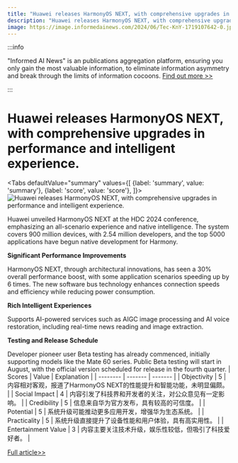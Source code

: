 ```yaml
---
title: "Huawei releases HarmonyOS NEXT, with comprehensive upgrades in performance and intelligent experience."
description: "Huawei releases HarmonyOS NEXT, with comprehensive upgrades in performance and intelligent experience."
image: https://image.informedainews.com/2024/06/Tec-KnY-1719107642-0.jpg
---
```



:::info

"Informed AI News" is an publications aggregation platform, ensuring you only gain the most valuable information, to eliminate information asymmetry and break through the limits of information cocoons.  [Find out more >>](/)

:::

# Huawei releases HarmonyOS NEXT, with comprehensive upgrades in performance and intelligent experience.


<Tabs
	defaultValue="summary"
	values={[
	{label: 'summary', value: 'summary'},
	{label: 'score', value: 'score'},
]}>
<TabItem value="summary">
<img
  src="https://image.informedainews.com/2024/06/Tec-KnY-1719107642-0.jpg"
  alt="Huawei releases HarmonyOS NEXT, with comprehensive upgrades in performance and intelligent experience."
/>



Huawei unveiled HarmonyOS NEXT at the HDC 2024 conference, emphasizing an all-scenario experience and native intelligence. The system covers 900 million devices, with 2.54 million developers, and the top 5000 applications have begun native development for Harmony.

**Significant Performance Improvements**

HarmonyOS NEXT, through architectural innovations, has seen a 30% overall performance boost, with some application scenarios speeding up by 6 times. The new software bus technology enhances connection speeds and efficiency while reducing power consumption.

**Rich Intelligent Experiences**

Supports AI-powered services such as AIGC image processing and AI voice restoration, including real-time news reading and image extraction.

**Testing and Release Schedule**

Developer pioneer user Beta testing has already commenced, initially supporting models like the Mate 60 series. Public Beta testing will start in August, with the official version scheduled for release in the fourth quarter.
</TabItem>
<TabItem value="score">
	| Scores     | Value   | Explanation |
	| -------- | ------- | ------- |
	| Objectivity  | 5    | 内容相对客观，报道了HarmonyOS NEXT的性能提升和智能功能，未明显偏颇。    |
	| Social Impact | 4     | 内容引发了科技界和开发者的关注，对公众意见有一定影响。    |
	| Credibility    | 5    | 信息来自华为官方发布，具有较高的可信度。    |
	| Potential    | 5    | 系统升级可能推动更多应用开发，增强华为生态系统。    |
	| Practicality    | 5    | 系统升级直接提升了设备性能和用户体验，具有高实用性。    |
	| Entertainment Value    | 3    | 内容主要关注技术升级，娱乐性较低，但吸引了科技爱好者。    |
</TabItem>
</Tabs>

[Full article>>](https://www.cnbeta.com.tw/articles/tech/1435671.htm)
